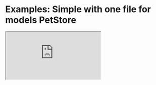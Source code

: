 # Examples: Simple with one file for models PetStore

<iframe src="https://codesandbox.io/embed/github/kubb-project/kubb/tree/main/examples/simple-single?fontsize=14&module=%2Fsrc%2Fgen%2Fmodels%2FPerson.ts&theme=dark&view=editor"
  style={{
  width: "100%",
  height: "500px",
  border: 0,
  borderRadius: "4px",
  overflow: "hidden"
  }}
  title="simple"
  allow="accelerometer; ambient-light-sensor; camera; encrypted-media; geolocation; gyroscope; hid; microphone; midi; payment; usb; vr; xr-spatial-tracking"
  sandbox="allow-forms allow-modals allow-popups allow-presentation allow-same-origin allow-scripts"
></iframe>